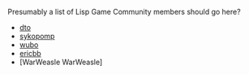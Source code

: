 Presumably a list of Lisp Game Community members should go here?

* [[dto]]
* [[sykopomp]]
* [[wubo]]
* [[ericbb]]
* [WarWeasle WarWeasle]